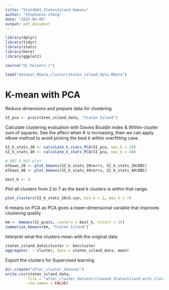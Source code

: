 ---
title: "Stat4601_StatenIsland_Kmeans"
author: "Stephanie Cheng"
date: "2025-04-09"
output: pdf_document
---

```{r setup, include=FALSE}
library(dplyr)
library(tidyr)
library(stats)
library(here)
library(ggplot2)

source("UL_helpers.r")

load("dataset_RData_cluster/staten_island_data.RData")
```

# K-mean with PCA
Reduce dimensions and prepare data for clustering
```{r PCA}
SI_pca <- pca(staten_island_data, "Staten Island")
```

Calculate clustering evaluation with Davies Bouldin index & Within-cluster sum of squares.
See the affect when K is increasing, then we can apply elbow method to avoid 
picking the best k within overfitting case. 
```{r Clustering Metrics}
SI_k_stats_20 <- calculate_k_stats_PCA(SI_pca, max_k = 20)
SI_k_stats_40 <- calculate_k_stats_PCA(SI_pca, max_k = 40)

# DBI & WSS plot
elbows_20 <- plot_kmeans(SI_k_stats_20$errs, SI_k_stats_20$DBI)
elbows_40 <- plot_kmeans(SI_k_stats_40$errs, SI_k_stats_40$DBI)
```

```{r Best K cluster}
best_k <- 4
```

Plot all clusters from 2 to 7 as the best k clusters is within that range. 
```{r K Clustering Plot}
plot_clusters(SI_k_stats_20$X.syn, min_k = 2, max_k = 7)
```

K-means on PCA as PCA gives a lower-dimensional variable that improves
clustering quality
```{r perform k with Optimal K}
km <- kmeans(SI_pca$x, centers = best_k, nstart = 25)
summarize_kmeans(km, "Staten Island")
```

Interpret what the clusters mean with the original data
```{r Summarize Cluster}
staten_island_data$cluster <- km$cluster
aggregate(. ~ cluster, data = staten_island_data, mean)
```

Export the clusters for Supervised learning 
```{r export}
dir.create("after_cluster_dataset")
write.csv(staten_island_data, 
          file = "after_cluster_dataset/cleaned_StatenIsland_with_clusters.csv", 
          row.names = FALSE)
```
